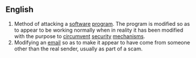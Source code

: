 ==English==
# Method of attacking a [[software]] [[program]]. The program is modified so as to appear to be working normally when in reality it has been modified with the purpose to [[circumvent]] [[security]] [[mechanisms]].
# Modifying an [[email]] so as to make it appear to have come from someone other than the real sender, usually as part of a scam.